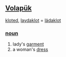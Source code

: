 == [[Volapük]] ==
[[kloted]], [[laydaklot]] = [[lädaklot]] 
=== [[noun]] === 
# lady's [[garment]]
# a woman's [[dress]]
